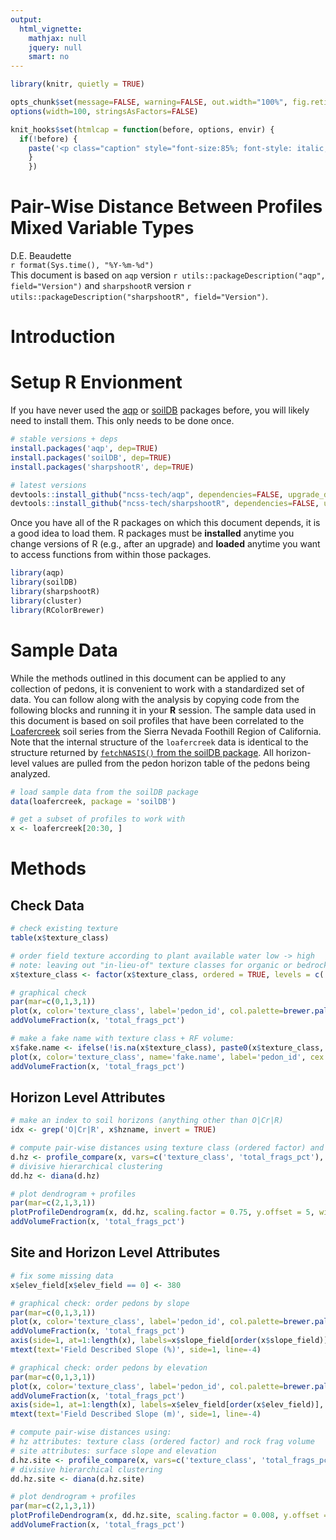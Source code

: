 ```yaml
---
output:
  html_vignette:
    mathjax: null
    jquery: null
    smart: no
---
```


```r
library(knitr, quietly = TRUE)

opts_chunk$set(message=FALSE, warning=FALSE, out.width="100%", fig.retina = 2, fig.align='center', dev='png', dev.args=list(pointsize=10, antialias='cleartype'), tidy=TRUE)
options(width=100, stringsAsFactors=FALSE)

knit_hooks$set(htmlcap = function(before, options, envir) {
  if(!before) {
    paste('<p class="caption" style="font-size:85%; font-style: italic; font-weight: bold;">',options$htmlcap,"</p><hr>",sep="")
    }
    })
```


Pair-Wise Distance Between Profiles<br>Mixed Variable Types
=======================================
D.E. Beaudette
<br>
`r format(Sys.time(), "%Y-%m-%d")`
<br>
This document is based on `aqp` version `r utils::packageDescription("aqp", field="Version")` and `sharpshootR` version `r utils::packageDescription("sharpshootR", field="Version")`.


# Introduction




# Setup R Envionment
If you have never used the [aqp](http://ncss-tech.github.io/AQP/aqp/aqp-intro.html) or [soilDB](http://ncss-tech.github.io/AQP/soilDB/soilDB-Intro.html) packages before, you will likely need to install them. This only needs to be done once. 
```r
# stable versions + deps
install.packages('aqp', dep=TRUE)
install.packages('soilDB', dep=TRUE)
install.packages('sharpshootR', dep=TRUE)

# latest versions
devtools::install_github("ncss-tech/aqp", dependencies=FALSE, upgrade_dependencies=FALSE)
devtools::install_github("ncss-tech/sharpshootR", dependencies=FALSE, upgrade_dependencies=FALSE)
```

Once you have all of the R packages on which  this document depends, it is a good idea to load them. R packages must be **installed** anytime you change versions of R (e.g., after an upgrade) and **loaded** anytime you want to access functions from within those packages.

```r
library(aqp)
library(soilDB)
library(sharpshootR)
library(cluster)
library(RColorBrewer)
```

# Sample Data
While the methods outlined in this document can be applied to any collection of pedons, it is convenient to work with a standardized set of data. You can follow along with the analysis by copying code from the following blocks and running it in your **R** session. The sample data used in this document is based on soil profiles that have been correlated to the [Loafercreek](https://soilseries.sc.egov.usda.gov/OSD_Docs/L/LOAFERCREEK.html) soil series from the Sierra Nevada Foothill Region of California. Note that the internal structure of the `loafercreek` data is identical to the structure returned by [`fetchNASIS()` from the soilDB package](http://ncss-tech.github.io/AQP/soilDB/soilDB-Intro.html). All horizon-level values are pulled from the pedon horizon table of the pedons being analyzed.

```r
# load sample data from the soilDB package
data(loafercreek, package = 'soilDB')

# get a subset of profiles to work with
x <- loafercreek[20:30, ]
```


# Methods

## Check Data
```r
# check existing texture
table(x$texture_class)

# order field texture according to plant available water low -> high
# note: leaving out "in-lieu-of" texture classes for organic or bedrock
x$texture_class <- factor(x$texture_class, ordered = TRUE, levels = c('sl', 'scl', 'l', 'sil', 'c', 'sic', 'cl', 'sicl'))

# graphical check
par(mar=c(0,1,3,1))
plot(x, color='texture_class', label='pedon_id', col.palette=brewer.pal(10, 'Spectral'))
addVolumeFraction(x, 'total_frags_pct')

# make a fake name with texture class + RF volume:
x$fake.name <- ifelse(!is.na(x$texture_class), paste0(x$texture_class, ' - ', x$total_frags_pct),  '')
plot(x, color='texture_class', name='fake.name', label='pedon_id', cex.name=0.65, col.palette=brewer.pal(10, 'Spectral'))
addVolumeFraction(x, 'total_frags_pct')
```

## Horizon Level Attributes
```r
# make an index to soil horizons (anything other than O|Cr|R)
idx <- grep('O|Cr|R', x$hzname, invert = TRUE)

# compute pair-wise distances using texture class (ordered factor) and rock frag volume
d.hz <- profile_compare(x, vars=c('texture_class', 'total_frags_pct'), max_d=100, k=0, filter=idx, replace_na=TRUE, add_soil_flag=TRUE)
# divisive hierarchical clustering
dd.hz <- diana(d.hz)

# plot dendrogram + profiles
par(mar=c(2,1,3,1))
plotProfileDendrogram(x, dd.hz, scaling.factor = 0.75, y.offset = 5, width=0.15, color='texture_class', name='fake.name', label='pedon_id', cex.name=0.75, col.palette=brewer.pal(10, 'Spectral'))
addVolumeFraction(x, 'total_frags_pct')
```


## Site and Horizon Level Attributes
```r
# fix some missing data
x$elev_field[x$elev_field == 0] <- 380

# graphical check: order pedons by slope
par(mar=c(0,1,3,1))
plot(x, color='texture_class', label='pedon_id', col.palette=brewer.pal(10, 'Spectral'), plot.order=order(x$slope_field))
addVolumeFraction(x, 'total_frags_pct')
axis(side=1, at=1:length(x), labels=x$slope_field[order(x$slope_field)], line=-3)
mtext(text='Field Described Slope (%)', side=1, line=-4)

# graphical check: order pedons by elevation
par(mar=c(0,1,3,1))
plot(x, color='texture_class', label='pedon_id', col.palette=brewer.pal(10, 'Spectral'), plot.order=order(x$elev_field))
addVolumeFraction(x, 'total_frags_pct')
axis(side=1, at=1:length(x), labels=x$elev_field[order(x$elev_field)], line=-3)
mtext(text='Field Described Slope (m)', side=1, line=-4)
```

```r
# compute pair-wise distances using:
# hz attributes: texture class (ordered factor) and rock frag volume
# site attributes: surface slope and elevation
d.hz.site <- profile_compare(x, vars=c('texture_class', 'total_frags_pct', 'slope_field', 'elev_field'), max_d=100, k=0, filter=idx, replace_na=TRUE, add_soil_flag=TRUE)
# divisive hierarchical clustering
dd.hz.site <- diana(d.hz.site)

# plot dendrogram + profiles
par(mar=c(2,1,3,1))
plotProfileDendrogram(x, dd.hz.site, scaling.factor = 0.008, y.offset = 0.1, width=0.15, color='texture_class', name='fake.name', label='pedon_id', cex.name=0.75, col.palette=brewer.pal(10, 'Spectral'))
addVolumeFraction(x, 'total_frags_pct')
```
